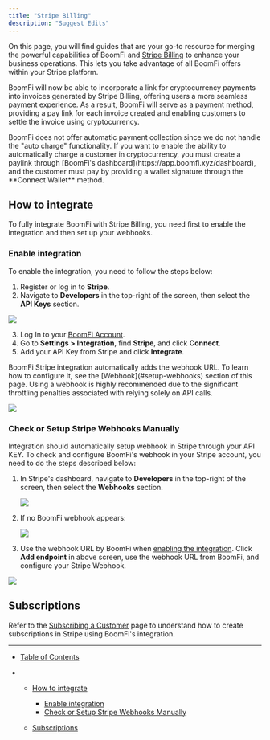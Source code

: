 ```yaml
---
title: "Stripe Billing"
description: "Suggest Edits"
---
```


On this page, you will find guides that are your go-to resource for merging the powerful capabilities of BoomFi and [Stripe Billing](https://stripe.com/) to enhance your business operations. This lets you take advantage of all BoomFi offers within your Stripe platform.

BoomFi will now be able to incorporate a link for cryptocurrency payments into invoices generated by Stripe Billing, offering users a more seamless payment experience. As a result, BoomFi will serve as a payment method, providing a pay link for each invoice created and enabling customers to settle the invoice using cryptocurrency.

<Info>
  BoomFi does not offer automatic payment collection since we do not handle the "auto charge" functionality. If you want to enable the ability to automatically charge a customer in cryptocurrency, you must create a paylink through [BoomFi's dashboard](https://app.boomfi.xyz/dashboard), and the customer must pay by providing a wallet signature through the **Connect Wallet** method.
</Info>

## How to integrate

To fully integrate BoomFi with Stripe Billing, you need first to enable the integration and then set up your webhooks.

### Enable integration

To enable the integration, you need to follow the steps below:

1. Register or log in to **Stripe**.
2. Navigate to **Developers** in the top-right of the screen, then select the **API Keys** section.

![](/images/docs/12b80c2-apikey-stripe.png)

3. Log In to your [BoomFi Account](https://app.boomfi.xyz/dashboard/).
4. Go to **Settings > Integration**, find **Stripe**, and click **Connect**.
5. Add your API Key from Stripe and click **Integrate**.

<Info>
  BoomFi Stripe integration automatically adds the webhook URL. To learn how to configure it, see the [Webhook](#setup-webhooks) section of this page. Using a webhook is highly recommended due to the significant throttling penalties associated with relying solely on API calls.
</Info>

![](/images/docs/a0534cf-stripe-connect.png)

### Check or Setup Stripe Webhooks Manually

Integration should automatically setup webhook in Stripe through your API KEY. To check and configure BoomFi's webhook in your Stripe account, you need to do the steps described below:

1. In Stripe's dashboard, navigate to **Developers** in the top-right of the screen, then select the **Webhooks** section.

   ![](/images/docs/be1bb73-image.png)

2. If no BoomFi webhook appears:

   ![](/images/docs/cffe77f-image.png)

3. Use the webhook URL by BoomFi when [enabling the integration](#enable-integration). Click **Add endpoint** in above screen, use the webhook URL from BoomFi, and configure your Stripe Webhook.

![](/images/docs/df41306-webhooks.png)

## Subscriptions

Refer to the [Subscribing a Customer](/docs/subscribing-a-customer-with-stripe) page to understand how to create subscriptions in Stripe using BoomFi's integration.

***

* [Table of Contents](#)

* * [How to integrate](#how-to-integrate)

    * [Enable integration](#enable-integration)
    * [Check or Setup Stripe Webhooks Manually](#check-or-setup-stripe-webhooks-manually)

  * [Subscriptions](#subscriptions)
